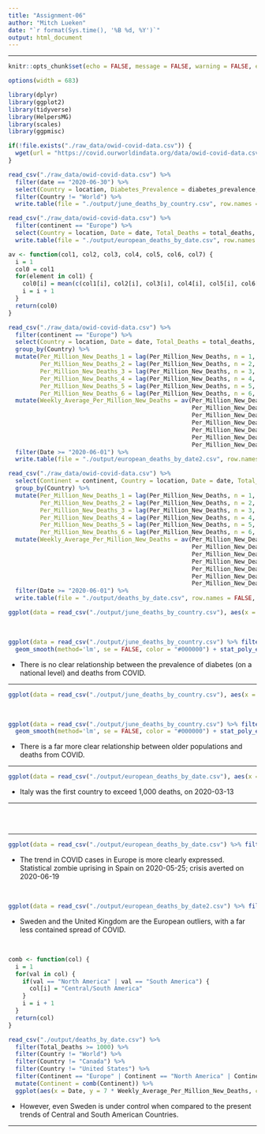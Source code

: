 ```yaml
---
title: "Assignment-06"
author: "Mitch Lueken"
date: "`r format(Sys.time(), '%B %d, %Y')`"
output: html_document
---
```


---

```r
knitr::opts_chunk$set(echo = FALSE, message = FALSE, warning = FALSE, error = FALSE)

options(width = 683)

library(dplyr)
library(ggplot2)
library(tidyverse)
library(HelpersMG)
library(scales)
library(ggpmisc)
```

```r
if(!file.exists("./raw_data/owid-covid-data.csv")) {
  wget(url = "https://covid.ourworldindata.org/data/owid-covid-data.csv", destfile = "./raw_data/owid-covid-data.csv")
}
```

```r
read_csv("./raw_data/owid-covid-data.csv") %>%
  filter(date == "2020-06-30") %>%
  select(Country = location, Diabetes_Prevalence = diabetes_prevalence, Over_70 = aged_70_older, Total_Deaths = total_deaths, Per_Million_Total_Deaths = total_deaths_per_million) %>%
  filter(Country != "World") %>%
  write.table(file = "./output/june_deaths_by_country.csv", row.names = FALSE, sep = ",")
```

```r
read_csv("./raw_data/owid-covid-data.csv") %>%
  filter(continent == "Europe") %>%
  select(Country = location, Date = date, Total_Deaths = total_deaths, Per_Million_Total_Deaths = total_deaths_per_million) %>%
  write.table(file = "./output/european_deaths_by_date.csv", row.names = FALSE, sep = ",")

av <- function(col1, col2, col3, col4, col5, col6, col7) {
  i = 1
  col0 = col1
  for(element in col1) {
    col0[i] = mean(c(col1[i], col2[i], col3[i], col4[i], col5[i], col6[i], col7[i]), na.rm = TRUE)
    i = i + 1
  }
  return(col0)
}

read_csv("./raw_data/owid-covid-data.csv") %>%
  filter(continent == "Europe") %>%
  select(Country = location, Date = date, Total_Deaths = total_deaths, Per_Million_Total_Deaths = total_deaths_per_million, Per_Million_New_Deaths = new_deaths_per_million) %>%
  group_by(Country) %>%
  mutate(Per_Million_New_Deaths_1 = lag(Per_Million_New_Deaths, n = 1, order_by = Date),
         Per_Million_New_Deaths_2 = lag(Per_Million_New_Deaths, n = 2, order_by = Date),
         Per_Million_New_Deaths_3 = lag(Per_Million_New_Deaths, n = 3, order_by = Date),
         Per_Million_New_Deaths_4 = lag(Per_Million_New_Deaths, n = 4, order_by = Date),
         Per_Million_New_Deaths_5 = lag(Per_Million_New_Deaths, n = 5, order_by = Date),
         Per_Million_New_Deaths_6 = lag(Per_Million_New_Deaths, n = 6, order_by = Date)) %>%
  mutate(Weekly_Average_Per_Million_New_Deaths = av(Per_Million_New_Deaths,
                                                    Per_Million_New_Deaths_1,
                                                    Per_Million_New_Deaths_2,
                                                    Per_Million_New_Deaths_3,
                                                    Per_Million_New_Deaths_4,
                                                    Per_Million_New_Deaths_5,
                                                    Per_Million_New_Deaths_6)) %>%
  filter(Date >= "2020-06-01") %>%
  write.table(file = "./output/european_deaths_by_date2.csv", row.names = FALSE, sep = ",")

read_csv("./raw_data/owid-covid-data.csv") %>%
  select(Continent = continent, Country = location, Date = date, Total_Deaths = total_deaths, Per_Million_Total_Deaths = total_deaths_per_million, Per_Million_New_Deaths = new_deaths_per_million) %>%
  group_by(Country) %>%
  mutate(Per_Million_New_Deaths_1 = lag(Per_Million_New_Deaths, n = 1, order_by = Date),
         Per_Million_New_Deaths_2 = lag(Per_Million_New_Deaths, n = 2, order_by = Date),
         Per_Million_New_Deaths_3 = lag(Per_Million_New_Deaths, n = 3, order_by = Date),
         Per_Million_New_Deaths_4 = lag(Per_Million_New_Deaths, n = 4, order_by = Date),
         Per_Million_New_Deaths_5 = lag(Per_Million_New_Deaths, n = 5, order_by = Date),
         Per_Million_New_Deaths_6 = lag(Per_Million_New_Deaths, n = 6, order_by = Date)) %>%
  mutate(Weekly_Average_Per_Million_New_Deaths = av(Per_Million_New_Deaths,
                                                    Per_Million_New_Deaths_1,
                                                    Per_Million_New_Deaths_2,
                                                    Per_Million_New_Deaths_3,
                                                    Per_Million_New_Deaths_4,
                                                    Per_Million_New_Deaths_5,
                                                    Per_Million_New_Deaths_6)) %>%
  filter(Date >= "2020-06-01") %>%
  write.table(file = "./output/deaths_by_date.csv", row.names = FALSE, sep = ",")
```

```r
ggplot(data = read_csv("./output/june_deaths_by_country.csv"), aes(x = Diabetes_Prevalence, y = Total_Deaths)) + geom_point() + labs(x = "Diabetes Prevalence (%)", y = "Total Deaths") + theme_linedraw() + scale_y_continuous(labels = scales::comma) + xlim(0,25) + ylim(0,150000)
```

<br/>

```r
ggplot(data = read_csv("./output/june_deaths_by_country.csv") %>% filter(Total_Deaths >= 1000), aes(x = Diabetes_Prevalence, y = Per_Million_Total_Deaths)) + geom_point() + labs(x = "Diabetes Prevalence (%)", y = "Deaths per Million") + theme_linedraw() + scale_y_continuous(labels = scales::comma) + xlim(0,25) + ylim(0,1000) + stat_summary(fun.data=mean_cl_normal) + 
  geom_smooth(method='lm', se = FALSE, color = "#000000") + stat_poly_eq(formula = y ~ x, aes(label = paste(..eq.label.., ..rr.label.., sep = "~~~")), parse = TRUE)
```

* There is no clear relationship between the prevalence of diabetes (on a national level) and deaths from COVID.

---

```r
ggplot(data = read_csv("./output/june_deaths_by_country.csv"), aes(x = Over_70, y = Total_Deaths)) + geom_point() + labs(x = "Population Over 70 (%)", y = "Total Deaths") + theme_linedraw() + scale_y_continuous(labels = scales::comma) + xlim(0,20) + ylim(0,150000)
```

<br/>

```r
ggplot(data = read_csv("./output/june_deaths_by_country.csv") %>% filter(Total_Deaths >= 1000), aes(x = Over_70, y = Per_Million_Total_Deaths)) + geom_point() + labs(x = "Population Over 70 (%)", y = "Deaths per Million") + theme_linedraw() + scale_y_continuous(labels = scales::comma) + xlim(0,20) + ylim(0,1000) + stat_summary(fun.data=mean_cl_normal) + 
  geom_smooth(method='lm', se = FALSE, color = "#000000") + stat_poly_eq(formula = y ~ x, aes(label = paste(..eq.label.., ..rr.label.., sep = "~~~")), parse = TRUE)
```

* There is a far more clear relationship between older populations and deaths from COVID.

---

```r
ggplot(data = read_csv("./output/european_deaths_by_date.csv"), aes(x = Date, y = Total_Deaths, color = Country)) + geom_line() + labs(x = "Date", y = "Total Deaths") + theme_linedraw() + scale_y_continuous(labels = scales::comma) + ylim(0,50000)
```

* Italy was the first country to exceed 1,000 deaths, on 2020-03-13

---

<br/>
<br/>

---

```r
ggplot(data = read_csv("./output/european_deaths_by_date.csv") %>% filter(Total_Deaths >= 1000), aes(x = Date, y = Per_Million_Total_Deaths, color = Country)) + geom_line(size = 1.5) + labs(x = "Date", y = "Deaths per Million") + theme_linedraw() + scale_y_continuous(labels = scales::comma) + ylim(0,1000)
```

* The trend in COVID cases in Europe is more clearly expressed. Statistical zombie uprising in Spain on 2020-05-25; crisis averted on 2020-06-19

<br/>

```r
ggplot(data = read_csv("./output/european_deaths_by_date2.csv") %>% filter(Total_Deaths >= 1000) %>% filter(Country != "Spain"), aes(x = Date, y = 7 * Weekly_Average_Per_Million_New_Deaths, color = Country)) + geom_line(size = 1.5) + labs(x = "Date", y = "Weekly Average New Deaths per Million") + theme_linedraw() + scale_y_continuous(labels = scales::comma) + ylim(0,50)
```

* Sweden and the United Kingdom are the European outliers, with a far less contained spread of COVID.

<br/>

```r
comb <- function(col) {
  i = 1
  for(val in col) {
    if(val == "North America" | val == "South America") {
      col[i] = "Central/South America"
    }
    i = i + 1
  }
  return(col)
}

read_csv("./output/deaths_by_date.csv") %>%
  filter(Total_Deaths >= 1000) %>%
  filter(Country != "World") %>%
  filter(Country != "Canada") %>%
  filter(Country != "United States") %>%
  filter(Continent == "Europe" | Continent == "North America" | Continent == "South America") %>%
  mutate(Continent = comb(Continent)) %>%
  ggplot(aes(x = Date, y = 7 * Weekly_Average_Per_Million_New_Deaths, color = Country, linetype = Continent)) + geom_line(size = 1.5) + labs(x = "Date", y = "Weekly Average New Deaths per Million") + theme_linedraw() + scale_y_continuous(labels = scales::comma) + ylim(0,100)
```

* However, even Sweden is under control when compared to the present trends of Central and South American Countries.

---